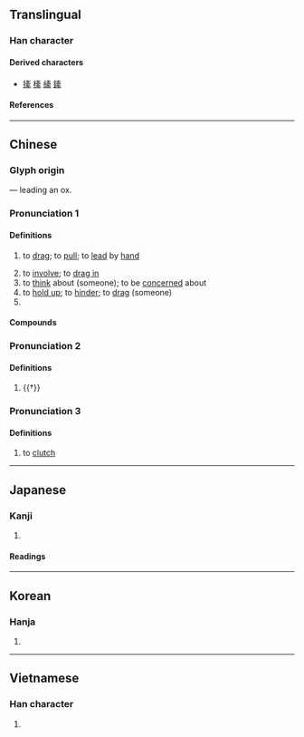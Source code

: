{{also|牵}}
{{character info}}
==Translingual==

===Han character===
{{Han char|rn=93|rad=牛|as=07|sn=11|four=00503|canj=YVBQ|ids=⿱⿻玄冖牛}}

====Derived characters====
* [[撁]] [[㯠]] [[縴]] [[鏲]]

====References====
{{Han ref|kx=0701.020|dkj=20025|dj=1114.110|hdz=31811.110|uh=727D}}

----

==Chinese==
{{zh-forms|s=牵|alt=𪺮}}

===Glyph origin===
{{Han etym}}
{{Han compound|玄|牛|ls=psc|c1=p|c2=s|t2=cow, ox}} — leading an ox.

===Pronunciation 1===
{{zh-pron
|m=qiān
|c=hin1
|h=pfs=khiên;gd=kian1
|j=qie1
|md=kĕng
|mn=ml,jj,ha,zp,tw:khan/ml,jj,zp,tw:khian/ha:khen
|mn_note=khan - vernacular; khian/khen - literary
|mn-t=kang1
|w=1qi
|mc=1
|oc=1
|cat=v,pn
}}

====Definitions====
{{zh-hanzi}}

# to [[drag]]; to [[pull]]; to [[lead]] by [[hand]]
#: {{zh-x|牽-著[着]{zhe} 你 的 手|'''holding on''' to your hand}}
#: {{zh-x|牽-著[着]{zhe} 一 頭 牛|'''leading''' a cow}}
# to [[involve]]; to [[drag in]]
# to [[think]] about (someone); to be [[concerned]] about
# to [[hold up]]; to [[hinder]]; to [[drag]] (someone)
# {{surname|zh}}

====Compounds====
{{zh-der|牽手|牽動|牽伸|牽掛|牽牛星|牽牛花|牽引|牽線|牽涉|牽連|牽制|牽扯|牽牛|了無牽掛|思惹情牽|意惹情牽|做牽頭|勾牽|利鎖名牽|割肚牽腸|牽腸掛肚|掛肚牽心|無牽無掛|牽就|掛肚牽腸|拘文牽俗|牽線搭橋|牽絲扳藤|牽引機|牽羊擔酒|牽亡陣|牽累|牽挺|牽亡歌|牽強附會|牽絲|擔酒牽羊|拉牽|牽牛拔樁|牽合|牽五掛四|掛牽|牽機藥|拘牽|牽裳|牽紅線|牽彩|牽腸割肚|牽鼻子|牽頭|牽豬哥|牽記|牽蘿補屋|牽肚掛腸|牽罟|牽纏|牽縈|牽絲娶婦|牽籐帶葉|牽牛織女|牽掣|牽強|牽引療法|牽三掛四|牽連犯|無所牽掛|牽合附會|牽亡|福業相牽|牽絲攀藤|牽馬|牽羊成禮|擎蒼牽黃|牽絆|肉袒牽羊|餼牽|魂牽夢縈|風牽|順手牽羊|纏牽|裡牽綿|繡幙牽絲|牽猴:khan-kâu;Min Nan|細漢偷挽匏，大漢偷牽牛:sè-hàn thau bán pû, tōa-hàn thau khan gû;Min Nan|牽絲戲}}

===Pronunciation 2===
{{zh-pron
|m=qiàn
|mc=2
|oc=n,2
|cat=v
}}

====Definitions====
{{zh-hanzi}}

# {{†}} {{zh-alt-form|縴|[[tow rope]]}}

===Pronunciation 3===
{{zh-pron
|md=kèng
|cat=v
}}

====Definitions====
{{zh-hanzi}}

# {{lb|zh|Min Dong}} to [[clutch]]

{{zh-cat|Elementary}}

----

==Japanese==

===Kanji===
{{ja-kanji|grade=|rs=牛07}}

# {{rfdef|ja|sort=牛07}}

====Readings====
{{ja-readings
|goon=けん
|kanon=けん
|kun=ひ-く
}}

----

==Korean==

===Hanja===
{{ko-hanja|hangeul=견|eumhun=|rv=gyeon|mr=kyŏn|y=kyen}}

# {{rfdef|ko|sort=牛07}}

----

==Vietnamese==

===Han character===
{{vi-readings|reading=khiên, khin|rs=牛07}}

# {{rfdef|vi}}